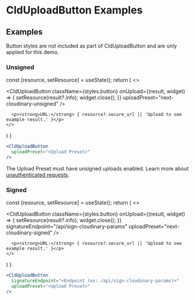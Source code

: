 



<Head>
  <title>CldUploadButton Examples - Next Cloudinary</title>
  <meta name="og:title" content="CldUploadButton Examples - Next Cloudinary" />
  <meta name="og:url" content={`https://next.cloudinary.dev/clduploadbutton/examples`} />
</Head>

<OgImage
  title="CldUploadButton Examples"
  twitterTitle="CldUploadButton Examples"
/>

# CldUploadButton Examples

## Examples

<Callout type="info" emoji={false}>
  Button styles are not included as part of CldUploadButton and are only applied for this demo.
</Callout>

### Unsigned

  const [resource, setResource] = useState();
  return (
    <>
      <p>
        <CldUploadButton
          className={styles.button}
          onUpload={(result, widget) => {
            setResource(result?.info);
            widget.close();
          }}
          uploadPreset="next-cloudinary-unsigned"
        />
      </p>

      <p><strong>URL:</strong> { resource?.secure_url || 'Upload to see example result.' }</p>
    </>
  )
}

<UnsignedUpload />

```jsx copy
<CldUploadButton
  uploadPreset="<Upload Preset>"
/>
```

<Callout emoji={false}>
  The Upload Preset must have unsigned uploads enabled.  Learn more about <a href="https://cloudinary.com/documentation/upload_images#unauthenticated_requests">unauthenticated requests</a>.
</Callout>

### Signed

  const [resource, setResource] = useState();
  return (
    <>
      <p>
        <CldUploadButton
          className={styles.button}
          onUpload={(result, widget) => {
            setResource(result?.info);
            widget.close();
          }}
          signatureEndpoint="/api/sign-cloudinary-params"
          uploadPreset="next-cloudinary-signed"
        />
      </p>

      <p><strong>URL:</strong> { resource?.secure_url || 'Upload to see example result.' }</p>
    </>
  )
}

<SignedUpload />

```jsx copy
<CldUploadButton
  signatureEndpoint="<Endpoint (ex: /api/sign-cloudinary-params)>"
  uploadPreset="<Upload Preset>"
/>
```